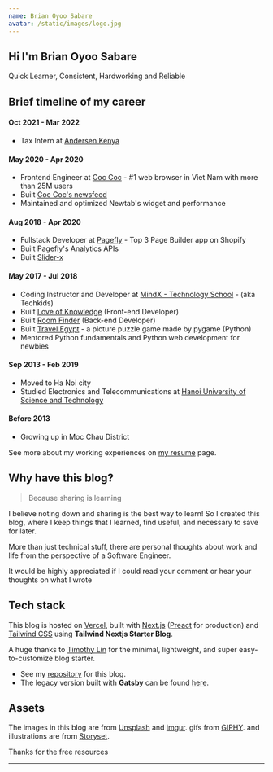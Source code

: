 ```yaml
---
name: Brian Oyoo Sabare
avatar: /static/images/logo.jpg
---
```



## Hi <Twemoji emoji="waving hand" /> I'm Brian Oyoo Sabare 
Quick Learner, Consistent, Hardworking and Reliable 
## Brief timeline of my career

#### Oct 2021 - Mar 2022
- Tax Intern at [Andersen Kenya](https://ke.andersen.com/)

#### May 2020 - Apr 2020
- Frontend Engineer at [Coc Coc](https://coccoc.com/) - #1 web browser in Viet Nam with more than 25M users
- Built [Coc Coc's newsfeed](https://coccoc.com/webhp)
- Maintained and optimized Newtab's widget and performance

#### Aug 2018 - Apr 2020
- Fullstack Developer at [Pagefly](https://apps.shopify.com/pagefly) - Top 3 Page Builder app on Shopify
- Built Pagefly's Analytics APIs
- Built [Slider-x](https://github.com/sellersmith/slider-x)

#### May 2017 - Jul 2018
- Coding Instructor and Developer at [MindX - Technology School](https://mindx.edu.vn/) - (aka Techkids)
- Built [Love of Knowledge](http://lok.vn/) (Front-end Developer)
- Built [Room Finder](https://hta218.github.io/get-a-room-api-docs/) (Back-end Developer)
- Built [Travel Egypt](https://github.com/hta218/Travel_Egypt) - a picture puzzle game made by pygame (Python)
- Mentored Python fundamentals and Python web development for newbies

#### Sep 2013 - Feb 2019
- Moved to Ha Noi city
- Studied Electronics and Telecommunications at [Hanoi University of Science and Technology](https://www.hust.edu.vn/)

#### Before 2013
- Growing up in Moc Chau District


See more about my working experiences on [my resume](/resume) page.

## Why have this blog?

> Because sharing is learning

I believe noting down and sharing is the best way to learn! So I created this blog, where I keep things that I learned, find useful, and necessary to save for later.

More than just technical stuff, there are personal thoughts about work and life from the perspective of a Software Engineer.

It would be highly appreciated if I could read your comment or hear your thoughts on what I wrote <Twemoji emoji="clinking-beer-mugs" />

## Tech stack

This blog is hosted on [Vercel](https://vercel.com/), built with [Next.js](https://nextjs.org/) ([Preact](https://preactjs.com/) for production) and [Tailwind CSS](https://tailwindcss.com/) using **Tailwind Nextjs Starter Blog**.

A huge thanks to [Timothy Lin](https://twitter.com/timlrxx) for the minimal, lightweight, and super easy-to-customize blog starter.

- See my [repository](https://github.com/hta218/leo-blog) for this blog.
- The legacy version built with **Gatsby** can be found [here](https://leo-blog-legacy.vercel.app/).

## Assets

The images in this blog are from [Unsplash](https://unsplash.com/) and [imgur](https://imgur.com).
gifs from [GIPHY](https://giphy.com/).
and illustrations are from [Storyset](https://storyset.com/).

Thanks for the free resources <Twemoji emoji="folded-hands" />

---
